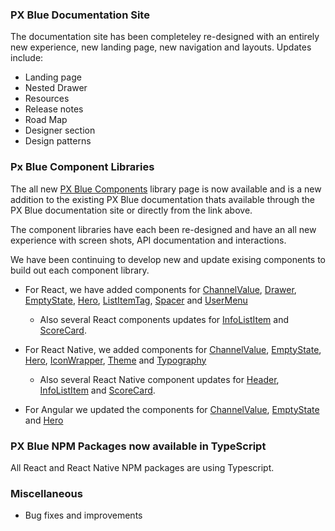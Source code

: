 ### PX Blue Documentation Site

The documentation site has been completeley re-designed with an entirely new experience, new landing page, new navigation and layouts.
Updates include:

-   Landing page
-   Nested Drawer
-   Resources
-   Release notes
-   Road Map
-   Designer section
-   Design patterns

### Px Blue Component Libraries

The all new [PX Blue Components](https://pxblue-components.github.io/) library page is now available and is a new addition to the existing PX Blue documentation
thats available through the PX Blue documentation site or directly from the link above.

The component libraries have each been re-designed and have an all new experience with screen shots, API documentation and interactions.

We have been continuing to develop new and update exising components to build out each component library.

-   For React, we have added components for [ChannelValue](https://pxblue-components.github.io/react/?path=/info/components-channel-value--get-read-me-story), [Drawer](https://pxblue-components.github.io/react/?path=/info/components-drawer--get-read-me-story),
    [EmptyState](https://pxblue-components.github.io/react/?path=/info/components-empty-state--get-read-me-story), [Hero](https://pxblue-components.github.io/react/?path=/info/components-hero--get-read-me-story),
    [ListItemTag](https://pxblue-components.github.io/react/?path=/info/components-list-item-tag--get-read-me-story), [Spacer](https://pxblue-components.github.io/react/?path=/info/components-spacer--get-read-me-story) and
    [UserMenu](https://pxblue-components.github.io/react/?path=/info/components-user-menu--get-read-me-story)

    -   Also several React components updates for [InfoListItem](https://pxblue-components.github.io/react/?path=/info/components-info-list-item--get-read-me-story) and [ScoreCard](https://pxblue-components.github.io/react/?path=/info/components-scorecard--get-read-me-story).

-   For React Native, we added components for [ChannelValue](https://pxblue-components.github.io/react-native/?path=/info/api-documentation--channel-value), [EmptyState](https://pxblue-components.github.io/react-native/?path=/info/api-documentation--empty-state),
    [Hero](https://pxblue-components.github.io/react-native/?path=/info/api-documentation--hero), [IconWrapper](https://pxblue-components.github.io/react-native/?path=/info/api-documentation--icon-wrapper),
    [Theme](https://pxblue-components.github.io/react-native/?path=/info/api-documentation--theme) and [Typography](https://pxblue-components.github.io/react-native/?path=/info/api-documentation--typography)

    -   Also several React Native component updates for [Header](https://pxblue-components.github.io/react-native/?path=/info/api-documentation--header), [InfoListItem](https://pxblue-components.github.io/react-native/?path=/info/api-documentation--info-list-item) and [ScoreCard](https://pxblue-components.github.io/react-native/?path=/info/api-documentation--score-card).

-   For Angular we updated the components for [ChannelValue](https://pxblue-components.github.io/angular/?path=/info/components-channel-value--readme), [EmptyState](https://pxblue-components.github.io/angular/?path=/info/components-empty-state--readme) and
    [Hero](https://pxblue-components.github.io/angular/?path=/info/components-hero--readme)

### PX Blue NPM Packages now available in TypeScript

All React and React Native NPM packages are using Typescript.

### Miscellaneous

-   Bug fixes and improvements
